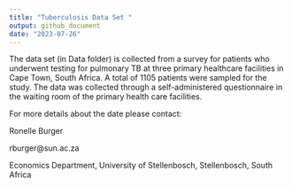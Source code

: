 ```yaml
---
title: "Tuberculosis Data Set "
output: github_document
date: "2023-07-26"
---
```


The data set (in Data folder) is collected from a survey for patients who underwent testing for pulmonary TB at three primary healthcare facilities in Cape Town, South Africa. A total of 1105 patients were sampled for the study. The data was collected through a self-administered questionnaire in the waiting room of the primary health care facilities. 

For more details about the date please contact: 

Ronelle Burger

rburger@sun.ac.za

Economics Department, University of Stellenbosch, Stellenbosch, South Africa
